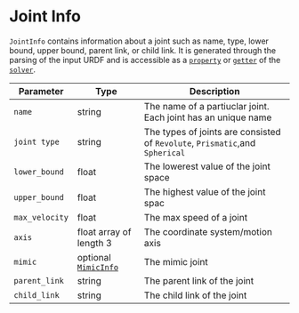 # Joint Info

`JointInfo` contains information about a joint such as name, type, lower bound, upper bound, parent link, or child link. It is generated through the parsing of the input URDF and is accessible as a [`property`](../Solver/Properties/) or [`getter`](../Solver/Methods/) of the [`solver`](../Solver/).

| Parameter | Type | Description |
|---|---|---|
|`name`|string|The name of a partiuclar joint. Each joint has an unique name|
|`joint type`|string|The types of joints are consisted of `Revolute`, `Prismatic`,and `Spherical`|
|`lower_bound`|float|The lowerest value of the joint space|
|`upper_bound`|float|The highest value of the joint spac|
|`max_velocity`|float|The max speed of a joint|
|`axis`|float array of length 3|The coordinate system/motion axis|
|`mimic`|optional [`MimicInfo`](MimicInfo)|The mimic joint|
|`parent_link`|string|The parent link of the joint|
|`child_link`|string|The child link of the joint|